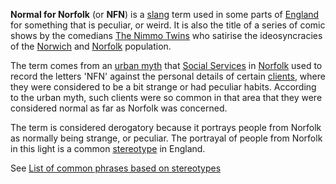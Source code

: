 '''Normal for Norfolk''' (or '''NFN''') is a [[slang]] term used in some parts of [[England]] for something that is peculiar, or weird. It is also the title of a series of comic shows by the comedians [[The Nimmo Twins]] who satirise the ideosyncracies  of the [[Norwich]] and [[Norfolk]] population.

The term comes from an [[urban myth]] that [[Social Service]]s in [[Norfolk]] used to record the letters 'NFN' against the personal details of certain [[client]]s, where they were considered to be a bit strange or had peculiar habits.  According to the urban myth, such clients were so common in that area that they were considered normal as far as Norfolk was concerned.

The term is considered derogatory because it portrays people from Norfolk as normally being strange, or peculiar.  The portrayal of people from Norfolk in this light is a common [[stereotype]] in England.

See [[List of common phrases based on stereotypes]]